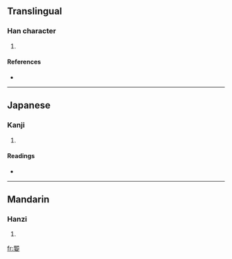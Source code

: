 ==Translingual==

===Han character===
{{Han char|rn=38|rad=女|as=10|sn=13|four=7740<sub>1</sub>|canj=尸山女 (SUV)}}

# {{defn|Han|sort=女10}}

====References====
* {{Han ref|kx=0266.340|dkj=06495|dj=0533.360|hdz=21064.060|uh=5A90|ud=23184|bh=DD47|bd=56647}}

----

==Japanese==

===Kanji===
{{ja-kanji|grade=|rs=女10}}

# {{defn|Japanese|sort=女10}}

====Readings====
* {{ja-readings|on=[[き]] (ki), [[い]] (i)|kun=[[つま]] (tsuma), [[たのしむ]] (tanoshimu)}}

----

==Mandarin==

===Hanzi===
{{cmn-hanzi|pin=[[xī]] ([[xi1]])|wg=hsi<sup>1</sup>}}

# {{defn|Mandarin|sort=女10}}

[[fr:媐]]